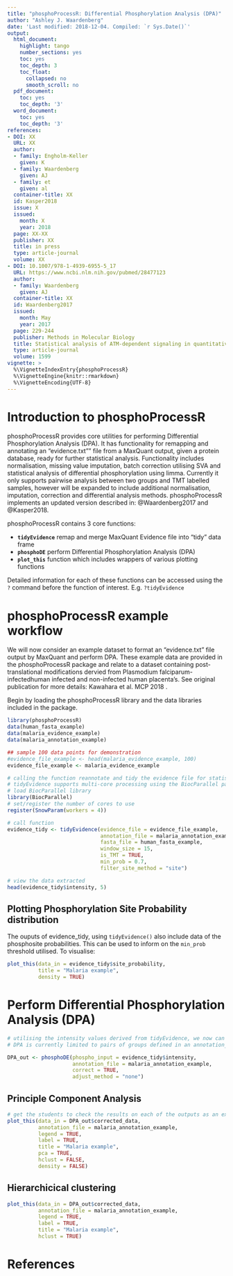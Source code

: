 ```yaml
---
title: "phosphoProcessR: Differential Phosphorylation Analysis (DPA)"
author: "Ashley J. Waardenberg"
date: 'Last modified: 2018-12-04. Compiled: `r Sys.Date()`'
output:
  html_document:
    highlight: tango
    number_sections: yes
    toc: yes
    toc_depth: 3
    toc_float:
      collapsed: no
      smooth_scroll: no
  pdf_document:
    toc: yes
    toc_depth: '3'
  word_document:
    toc: yes
    toc_depth: '3'
references:
- DOI: XX
  URL: XX
  author:
  - family: Engholm-Keller
    given: K
  - family: Waardenberg
    given: AJ
  - family: et
    given: al
  container-title: XX
  id: Kasper2018
  issue: X
  issued:
    month: X
    year: 2018
  page: XX-XX
  publisher: XX
  title: in press
  type: article-journal
  volume: XX
- DOI: 10.1007/978-1-4939-6955-5_17
  URL: https://www.ncbi.nlm.nih.gov/pubmed/28477123
  author:
  - family: Waardenberg
    given: AJ
  container-title: XX
  id: Waardenberg2017
  issued:
    month: May
    year: 2017
  page: 229-244
  publisher: Methods in Molecular Biology
  title: Statistical analysis of ATM-dependent signaling in quantitative mass spectrometry phosphoproteomics
  type: article-journal
  volume: 1599
vignette: >
  %\VignetteIndexEntry{phosphoProcessR}
  %\VignetteEngine{knitr::rmarkdown}
  %\VignetteEncoding{UTF-8}
---
```


# Introduction to phosphoProcessR

phosphoProcessR provides core utilities for performing Differential Phosphorylation Analysis (DPA). It has functionality for remapping and annotating an "evidence.txt"" file from a MaxQuant output, given a protein database, ready for further statistical analysis. Functionality includes normalisation, missing value imputation, batch correction utilising SVA and statistical analysis of differential phosphorylation using limma. Currently it only supports pairwise analysis between two groups and TMT labelled samples, however will be expanded to include additional normalisation, imputation, correction and differential analysis methods. phosphoProcessR implements an updated version described in: @Waardenberg2017 and @Kasper2018.

phosphoProcessR contains 3 core functions:

+ **```tidyEvidence```** remap and merge MaxQuant Evidence file into "tidy" data frame
+ **```phosphoDE```** perform Differential Phosphorylation Analysis (DPA)
+ **```plot_this```** function which includes wrappers of various plotting functions

Detailed information for each of these functions can be accessed using the ```?``` command before the function of interest. E.g. ```?tidyEvidence```

# phosphoProcessR example workflow

We will now consider an example dataset to format an "evidence.txt" file output by MaxQuant and perform DPA. These example data are provided in the phosphoProcessR package and relate to a dataset containing post-translational modifications dervied from Plasmodium falciparum-infectedhuman infected and non-infected human placenta's. See original publication for more details: Kawahara et al. MCP 2018 \url{https://doi.org/10.1074/mcp.RA118.000907}.

Begin by loading the phosphoProcessR library and the data libraries included in the package.
```r
library(phosphoProcessR)
data(human_fasta_example)
data(malaria_evidence_example)
data(malaria_annotation_example)

## sample 100 data points for demonstration
#evidence_file_example <- head(malaria_evidence_example, 100)
evidence_file_example <- malaria_evidence_example

# calling the function reannotate and tidy the evidence file for statistical analysis
# tidyEvidence supports multi-core processing using the BiocParallel package:
# load BiocParallel library
library(BiocParallel)
# set/register the number of cores to use
register(SnowParam(workers = 4))

# call function
evidence_tidy <- tidyEvidence(evidence_file = evidence_file_example,
                              annotation_file = malaria_annotation_example,
                              fasta_file = human_fasta_example,
                              window_size = 15,
                              is_TMT = TRUE,
                              min_prob = 0.7,
                              filter_site_method = "site")

# view the data extracted
head(evidence_tidy$intensity, 5)

```

## Plotting Phosphorylation Site Probability distribution

The ouputs of evidence_tidy, using ```tidyEvidence()``` also include data of the phosphosite probabilities. This can be used to inform on the ```min_prob``` threshold utilised. To visualise:

```r
plot_this(data_in = evidence_tidy$site_probability,
          title = "Malaria example",
          density = TRUE)

```

# Perform Differential Phosphorylation Analysis (DPA)

```r

# utilising the intensity values derived from tidyEvidence, we now can perform DPA.
# DPA is currently limited to pairs of groups defined in an annotation_file.

DPA_out <- phosphoDE(phospho_input = evidence_tidy$intensity,
                     annotation_file = malaria_annotation_example,
                     correct = TRUE,
                     adjust_method = "none")


```

## Principle Component Analysis
```r

# get the students to check the results on each of the outputs as an exercise:
plot_this(data_in = DPA_out$corrected_data,
          annotation_file = malaria_annotation_example,
          legend = TRUE,
          label = TRUE,
          title = "Malaria example",
          pca = TRUE,
          hclust = FALSE,
          density = FALSE)
```

## Hierarchicical clustering

```r
plot_this(data_in = DPA_out$corrected_data,
          annotation_file = malaria_annotation_example,
          legend = TRUE,
          label = TRUE,
          title = "Malaria example",
          hclust = TRUE)
```

# References
